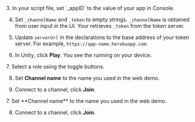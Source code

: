 <PlatformWrapper platform="unity">
3. In your script file, set `_appID` to the value of your app in <Vg k="COMPANY" /> Console.

4. Set `_channelName` and `_token` to empty strings. `_channelName` is obtained from user input in the UI. Your <Vpl k="CLIENT" /> retrieves `_token` from the token server.

5. Update `serverUrl` in the declarations to the base address of your token server. For example, `https://app-name.herokuapp.com`.

6. In Unity, click **Play**. You see the <Vpl k="CLIENT" /> running on your device.

<ProductWrapper product="interactive-live-streaming">
7. Select a role using the toggle buttons.

8. Set **Channel name** to the name you used in the <Link to="{{Global.DEMO_BASIC_VIDEO_CALL_URL}}"><Vg k="COMPANY" /> web demo</Link>.

9. Connect to a channel, click **Join**.
</ProductWrapper>
<ProductWrapper product="video-calling">
7. Set **Channel name** to the name you used in the <Link to="{{Global.DEMO_BASIC_VIDEO_CALL_URL}}"><Vg k="COMPANY" /> web demo</Link>.

8. Connect to a channel, click **Join**.
</ProductWrapper>
</PlatformWrapper>